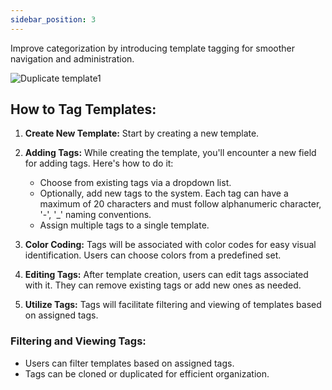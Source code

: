 ```yaml
---
sidebar_position: 3
---
```


Improve categorization by introducing template tagging for smoother navigation and administration.

![Duplicate template1](../.././Images/Templates/templates-tag.png)

## How to Tag Templates:

1. **Create New Template:** Start by creating a new template.

2. **Adding Tags:** While creating the template, you'll encounter a new field for adding tags. Here's how to do it:

    - Choose from existing tags via a dropdown list.
    - Optionally, add new tags to the system. Each tag can have a maximum of 20 characters and must follow alphanumeric character, '-', '_' naming conventions.
    - Assign multiple tags to a single template.

3. **Color Coding:** Tags will be associated with color codes for easy visual identification. Users can choose colors from a predefined set.

4. **Editing Tags:** After template creation, users can edit tags associated with it. They can remove existing tags or add new ones as needed.

5. **Utilize Tags:** Tags will facilitate filtering and viewing of templates based on assigned tags.

### Filtering and Viewing Tags:
- Users can filter templates based on assigned tags.
- Tags can be cloned or duplicated for efficient organization.
